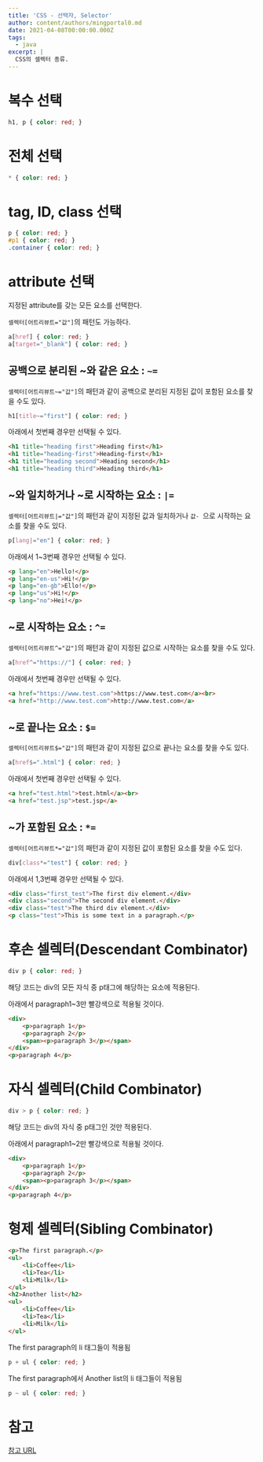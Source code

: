 ```yaml
---
title: 'CSS - 선택자, Selector'
author: content/authors/mingportal0.md
date: 2021-04-08T00:00:00.000Z
tags:
  - java
excerpt: |
  CSS의 셀렉터 종류.
---
```


# 복수 선택

```css
h1, p { color: red; }
```

# 전체 선택

```css
* { color: red; }
```

# tag, ID, class 선택

```css
p { color: red; }
#p1 { color: red; }
.container { color: red; }
```

# attribute 선택

지정된 attribute를 갖는 모든 요소를 선택한다.

`셀렉터[어트리뷰트="값"]`의 패턴도 가능하다.

```css
a[href] { color: red; }
a[target="_blank"] { color: red; }
```

## 공백으로 분리된 ~와 같은 요소 : `~=`

`셀렉터[어트리뷰트~="값"]`의 패턴과 같이 공백으로 분리된 지정된 값이 포함된 요소를 찾을 수도 있다.

```css
h1[title~="first"] { color: red; }
```

아래에서 첫번째 경우만 선택될 수 있다.

```html
<h1 title="heading first">Heading first</h1>
<h1 title="heading-first">Heading-first</h1>
<h1 title="heading second">Heading second</h1>
<h1 title="heading third">Heading third</h1>
```

## ~와 일치하거나 ~로 시작하는 요소 : `|=`

`셀렉터[어트리뷰트|="값"]`의 패턴과 같이 지정된 값과 일치하거나 `값- `으로 시작하는 요소를 찾을 수도 있다.

```css
p[lang|="en"] { color: red; }
```

아래에서 1~3번째 경우만 선택될 수 있다.

```html
<p lang="en">Hello!</p>
<p lang="en-us">Hi!</p>
<p lang="en-gb">Ello!</p>
<p lang="us">Hi!</p>
<p lang="no">Hei!</p>
```

## ~로 시작하는 요소 : `^=`

`셀렉터[어트리뷰트^="값"]`의 패턴과 같이 지정된 값으로 시작하는 요소를 찾을 수도 있다.

```css
a[href^="https://"] { color: red; }
```

아래에서 첫번째 경우만 선택될 수 있다.

```html
<a href="https://www.test.com">https://www.test.com</a><br>
<a href="http://www.test.com">http://www.test.com</a>
```

## ~로 끝나는 요소 : `$=`

`셀렉터[어트리뷰트$="값"]`의 패턴과 같이 지정된 값으로 끝나는 요소를 찾을 수도 있다.

```css
a[href$=".html"] { color: red; }
```

아래에서 첫번째 경우만 선택될 수 있다.

```html
<a href="test.html">test.html</a><br>
<a href="test.jsp">test.jsp</a>
```

## ~가 포함된 요소 : `*=`

`셀렉터[어트리뷰트*="값"]`의 패턴과 같이 지정된 값이 포함된 요소를 찾을 수도 있다.

```css
div[class*="test"] { color: red; }
```

아래에서 1,3번째 경우만 선택될 수 있다.

```html
<div class="first_test">The first div element.</div>
<div class="second">The second div element.</div>
<div class="test">The third div element.</div>
<p class="test">This is some text in a paragraph.</p>
```

# 후손 셀렉터(Descendant Combinator)

```css
div p { color: red; }
```

해당 코드는 div의 모든 자식 중 p태그에 해당하는 요소에 적용된다.

아래에서 paragraph1~3만 빨강색으로 적용될 것이다.

```html
<div>
    <p>paragraph 1</p>
    <p>paragraph 2</p>
    <span><p>paragraph 3</p></span>
</div>
<p>paragraph 4</p>
```

# 자식 셀렉터(Child Combinator)

```css
div > p { color: red; }
```

해당 코드는 div의 자식 중 p태그인 것만 적용된다.

아래에서 paragraph1~2만 빨강색으로 적용될 것이다.

```html
<div>
    <p>paragraph 1</p>
    <p>paragraph 2</p>
    <span><p>paragraph 3</p></span>
</div>
<p>paragraph 4</p>
```

# 형제 셀렉터(Sibling Combinator)

```html
<p>The first paragraph.</p>
<ul>
    <li>Coffee</li>
    <li>Tea</li>
    <li>Milk</li>
</ul>
<h2>Another list</h2>
<ul>
    <li>Coffee</li>
    <li>Tea</li>
    <li>Milk</li>
</ul>
```

The first paragraph의 li 태그들이 적용됨

```css
p + ul { color: red; }
```

The first paragraph에서 Another list의 li 태그들이 적용됨

```css
p ~ ul { color: red; }
```

# 참고

[참고 URL](https://poiemaweb.com/css3-selector)
